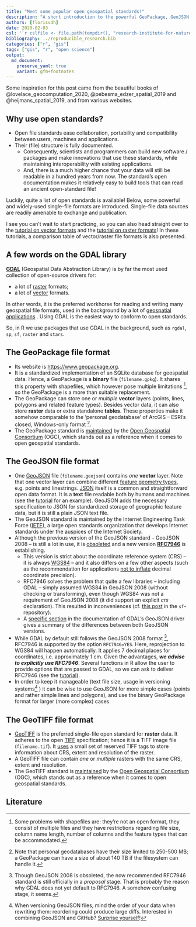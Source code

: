 ```yaml
---
title: "Meet some popular open geospatial standards!"
description: "A short introduction to the powerful GeoPackage, GeoJSON and GeoTIFF standards"
authors: [florisvdh]
date: 2020-02-03
csl: '`r cslfile <- file.path(tempdir(), "research-institute-for-nature-and-forest.csl"); download.file("https://github.com/inbo/styles/raw/inbocsl-0.1.0/research-institute-for-nature-and-forest.csl", cslfile); cslfile`'
bibliography: ../reproducible_research.bib
categories: ["r", "gis"]
tags: ["gis", "r", "open science"]
output: 
  md_document:
    preserve_yaml: true
    variant: gfm+footnotes
---
```


Some inspiration for this post came from the beautiful books of @lovelace_geocomputation_2020, @pebesma_edzer_spatial_2019 and @heijmans_spatial_2019, and from various websites.

## Why use open standards?

- Open file standards ease collaboration, portability and compatibility between users, machines and applications.
- Their (file) structure is fully documented.
  - Consequently, scientists and programmers can build new software / packages and make innovations that use these standards, while maintaining interoperability with existing applications.
  - And, there is a much higher chance that your data will still be readable in a hundred years from now.
  The standard's open documentation makes it relatively easy to build tools that can read an ancient open-standard file!
  
Luckily, quite a list of open standards is available!
Below, some powerful and widely-used single-file formats are introduced.
Single-file data sources are readily amenable to exchange and publication.

I see you can't wait to start practicing, so you can also head straight over to the [tutorial on vector formats](../../tutorials/spatial_standards_vector/) and the [tutorial on raster formats](../../tutorials/spatial_standards_raster/)!
In these tutorials, a comparison table of vector/raster file formats is also presented.

## A few words on the GDAL library

**[GDAL](https://gdal.org)** (Geospatial Data Abstraction Library) is by far the most used collection of open-source drivers for:

- a lot of [raster](https://gdal.org/drivers/raster/index.html) formats;
- a lot of [vector](https://gdal.org/drivers/vector/index.html) formats.

In other words, it is the preferred workhorse for reading and writing many geospatial file formats, used in the background by a lot of [geospatial applications](https://gdal.org/software_using_gdal.html#software-using-gdal) .
Using GDAL is the easiest way to conform to open standards.

So, in R we use packages that use GDAL in the background, such as `rgdal`, `sp`, `sf`, `raster` and `stars`.

## The GeoPackage file format

- Its website is <https://www.geopackage.org>.
- It is a standardized implementation of an SQLite database for geospatial data.
Hence, a GeoPackage is a **binary** file (`filename.gpkg`).
It shares this property with shapefiles, which however pose multiple limitations ^[
Some problems with shapefiles are: they're not an open format, they consist of multiple files and they have restrictions regarding file size, column name length, number of columns and the feature types that can be accommodated.
], 
so the GeoPackage is a more than suitable replacement.
- The GeoPackage can store one or _multiple_ **vector** layers (points, lines, polygons and related feature types).
Besides vector data, it can also store **raster** data
or extra standalone **tables**.
These properties make it somehow comparable to the 'personal geodatabase' of ArcGIS -- ESRI's closed, Windows-only format ^[
Note that personal geodatabases have their size limited to 250-500 MB; a GeoPackage can have a size of about 140 TB if the filesystem can handle it.
].
- The GeoPackage standard is [maintained](https://www.opengeospatial.org/standards/geopackage) by the [Open Geospatial Consortium](https://www.opengeospatial.org/) (OGC), which stands out as a reference when it comes to open geospatial standards.

## The GeoJSON file format

- One [GeoJSON](https://tools.ietf.org/html/rfc7946) file (`filename.geojson`) contains _one_ **vector** layer.
Note that one vector layer can combine different [feature geometry types](https://r-spatial.github.io/sf/articles/sf1.html#simple-feature-geometry-types), e.g. points and linestrings.
[JSON](https://en.wikipedia.org/wiki/JSON) itself is a common and straightforward open data format.
It is a **text** file readable both by humans and machines (see the [tutorial](../../tutorials/spatial_standards_vector/) for an example).
GeoJSON adds the necessary specification to JSON for standardized storage of geographic feature data, but it is still a plain JSON text file.
- The GeoJSON standard is maintained by the Internet Engineering Task Force ([IETF](https://www.ietf.org/)), a large open standards organization that develops Internet standards under the auspices of the Internet Society.
- Although the previous version of the GeoJSON standard -- GeoJSON 2008 -- is still a lot in use, it is [obsoleted](http://geojson.org/geojson-spec.html) and a new version **[RFC7946](https://tools.ietf.org/html/rfc7946)** is establishing.
  - This version is strict about the coordinate reference system (CRS) -- it is always [WGS84](https://epsg.io/4326) -- and it also differs on a few other aspects (such as the recommendation for applications [not to inflate](https://tools.ietf.org/html/rfc7946#section-11.2) decimal coordinate precision).
  - RFC7946 solves the problem that quite a few libraries -- including GDAL -- simply assumed WGS84 in GeoJSON 2008 (without checking or transforming), even though WGS84 was not a requirement of GeoJSON 2008 (it did support an explicit _crs_ declaration).
This resulted in inconveniences (cf. [this post](https://github.com/r-spatial/sf/issues/344#issue-229118527) in the `sf`-repository).
  - A [specific section](https://gdal.org/drivers/vector/geojson.html#rfc-7946-write-support) in the documentation of GDAL's GeoJSON driver gives a summary of the differences between both GeoJSON versions.
- While GDAL by default still follows the GeoJSON 2008 format ^[
Though GeoJSON 2008 is obsoleted, the now recommended RFC7946 standard is still officially in a _proposal_ stage.
That is probably the reason why GDAL does not yet default to RFC7946.
A somehow confusing stage, it seems.
], 
RFC7946 is supported by the option `RFC7946=YES`.
Here, reprojection to WGS84 will happen automatically.
It applies 7 decimal places for coordinates, i.e. approximately 1 cm.
Given the advantages, _**we advise to explicitly use RFC7946**_.
Several functions in R allow the user to provide options that are passed to GDAL, so we can ask to deliver RFC7946 (see the [tutorial](../../tutorials/spatial_standards_vector/)).
- In order to keep it manageable (text file size, usage in versioning systems^[
When versioning GeoJSON files, mind the order of your data when rewriting them: reordering could produce large diffs.
Interested in combining GeoJSON and GitHub?
[Surprise yourself](https://github.com/lyzidiamond/learn-geojson)!
]
) it can be wise to use GeoJSON for more simple cases (points and rather simple lines and polygons), and use the binary GeoPackage format for larger (more complex) cases.

## The GeoTIFF file format

- [GeoTIFF](https://en.wikipedia.org/wiki/GeoTIFF) is the preferred single-file open standard for **raster** data.
It adheres to the open [TIFF](https://en.wikipedia.org/wiki/TIFF) specification; hence it is a TIFF image file (`filename.tif`).
It [uses](http://docs.opengeospatial.org/is/19-008r4/19-008r4.html#_geotiff_file_structure_and_geotiff_crs_and_models_principles_informative) a small set of reserved TIFF tags to store information about CRS, extent and resolution of the raster.
- A GeoTIFF file can contain _one_ or _multiple_ rasters with the same CRS, extent and resolution.
- The GeoTIFF standard is [maintained](https://www.opengeospatial.org/standards/geotiff) by the [Open Geospatial Consortium](https://www.opengeospatial.org/) (OGC), which stands out as a reference when it comes to open geospatial standards.


## Literature
